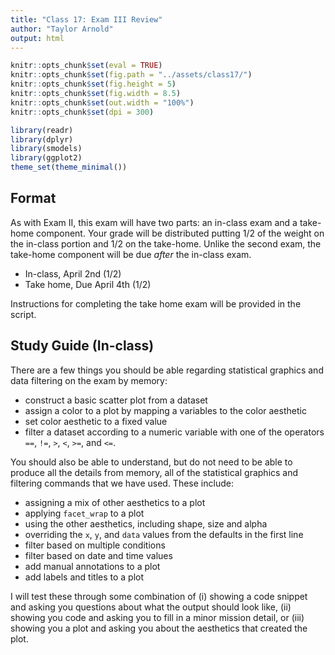 ```yaml
---
title: "Class 17: Exam III Review"
author: "Taylor Arnold"
output: html
---
```


```r
knitr::opts_chunk$set(eval = TRUE)
knitr::opts_chunk$set(fig.path = "../assets/class17/")
knitr::opts_chunk$set(fig.height = 5)
knitr::opts_chunk$set(fig.width = 8.5)
knitr::opts_chunk$set(out.width = "100%")
knitr::opts_chunk$set(dpi = 300)
```

```r
library(readr)
library(dplyr)
library(smodels)
library(ggplot2)
theme_set(theme_minimal())
```

## Format

As with Exam II, this exam will have two parts: an in-class exam and a
take-home component. Your grade will be distributed putting 1/2 of the
weight on the in-class portion and 1/2 on the take-home. Unlike the
second exam, the take-home component will be due *after* the in-class exam.

- In-class, April 2nd (1/2)
- Take home, Due April 4th (1/2)

Instructions for completing the take home exam will be provided in the script.

## Study Guide (In-class)

There are a few things you should be able regarding statistical graphics and
data filtering on the exam by memory:

- construct a basic scatter plot from a dataset
- assign a color to a plot by mapping a variables to the color aesthetic
- set color aesthetic to a fixed value
- filter a dataset according to a numeric variable with one of the
operators `==`, `!=`, `>`, `<`, `>=`, and `<=`.

You should also be able to understand, but do not need to be able to produce
all the details from memory, all of the statistical graphics and filtering
commands that we have used. These include:

- assigning a mix of other aesthetics to a plot
- applying `facet_wrap` to a plot
- using the other aesthetics, including shape, size and alpha
- overriding the `x`, `y`, and `data` values from the defaults in the first line
- filter based on multiple conditions
- filter based on date and time values
- add manual annotations to a plot
- add labels and titles to a plot

I will test these through some combination of (i) showing a code snippet and
asking you questions about what the output should look like, (ii) showing
you code and asking you to fill in a minor mission detail, or (iii) showing
you a plot and asking you about the aesthetics that created the plot.
